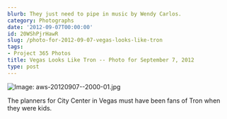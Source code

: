 ```yaml
---
blurb: They just need to pipe in music by Wendy Carlos.
category: Photographs
date: '2012-09-07T00:00:00'
id: 20WShPjrHawR
slug: /photo-for-2012-09-07-vegas-looks-like-tron
tags:
- Project 365 Photos
title: Vegas Looks Like Tron -- Photo for September 7, 2012
type: post
---
```


![Image: aws-20120907--2000-01.jpg](/aws-20120907--2000-01.jpg)

The planners for City Center in Vegas must have been fans of Tron when they were kids.
